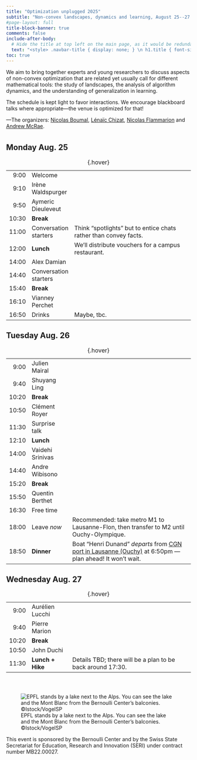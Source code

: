 ```yaml
---
title: "Optimization unplugged 2025"
subtitle: "Non-convex landscapes, dynamics and learning, August 25--27 in Lausanne"
#page-layout: full
title-block-banner: true
comments: false
include-after-body:
  # Hide the title at top left on the main page, as it would be redundant.
  text: "<style> .navbar-title { display: none; } \n h1.title { font-size: 3em; } </style>"
toc: true
---
```


We aim to bring together experts and young researchers to discuss aspects of non-convex optimization that are related yet usually call for different mathematical tools: the study of landscapes, the analysis of algorithm dynamics, and the understanding of generalization in learning.

The schedule is kept light to favor interactions.
We encourage blackboard talks where appropriate---the venue is optimized for that!

<!--The event is by invitation, but feel free to sign up to our [waiting list](https://forms.gle/ZNKZznecJfXsiMRXA).-->

---The organizers: [Nicolas Boumal](https://www.nicolasboumal.net/), [Lénaïc Chizat](https://lchizat.github.io/), [Nicolas Flammarion](https://people.epfl.ch/nicolas.flammarion) and [Andrew McRae](https://admcrae.github.io/).

```{=html}
<p style="margin-bottom:10mm;"></p>
```

## Monday Aug. 25

| | | |
|-:|:---|:-----------|
| 9:00 | Welcome | |
| 9:10 | Irène Waldspurger |  |
| 9:50 | Aymeric Dieuleveut |  |
| 10:30 | **Break** | |
| 11:00 | Conversation starters | Think "spotlights" but to entice chats rather than convey facts. |
| 12:00 | **Lunch** | We'll distribute vouchers for a campus restaurant. |
| 14:00 | Alex Damian |  |
| 14:40 | Conversation starters |  |
| 15:40 | **Break** | |
| 16:10 | Vianney Perchet | |
| 16:50 | Drinks | Maybe, tbc. |

: {.hover}



## Tuesday Aug. 26

| | | |
|-:|:---|:-----------|
| 9:00 | Julien Mairal |  |
| 9:40 | Shuyang Ling |  |
| 10:20 | **Break** | |
| 10:50 | Clément Royer |  |
| 11:30 | Surprise talk |  |
| 12:10 | **Lunch** |  |
| 14:00 | Vaidehi Srinivas |  |
| 14:40 | Andre Wibisono |  |
| 15:20 | **Break** | |
| 15:50 | Quentin Berthet |  |
| 16:30 | Free time | |
| 18:00 | Leave *now* | Recommended: take metro M1 to Lausanne-Flon, then transfer to M2 until Ouchy-Olympique. |
| 18:50 | **Dinner** | Boat "Henri Dunand" *departs* from [CGN port in Lausanne (Ouchy)](https://maps.app.goo.gl/9DwtnBsVkWP2yEXf8) at 6:50pm --- plan ahead! It won't wait. |

: {.hover}



## Wednesday Aug. 27

| | | |
|-:|:---|:-----------|
| 9:00 | Aurélien Lucchi |  |
| 9:40 | Pierre Marion |  |
| 10:20 | **Break** | |
| 10:50 | John Duchi | |
| 11:30 | **Lunch + Hike** | Details TBD; there will be a plan to be back around 17:30. |

: {.hover}

```{=html}
<p style="margin-bottom:15mm;"></p>
```

<!-- .column-screen removes all margin -->
:::{.column-page}
![EPFL stands by a lake next to the Alps. You can see the lake and the Mont Blanc from the Bernoulli Center's balconies. ©Istock/VogelSP](epfllandscape.jpg)
:::

This event is sponsored by the Bernoulli Center and by the Swiss State Secretariat for Education, Research and Innovation (SERI) under contract number MB22.00027.
